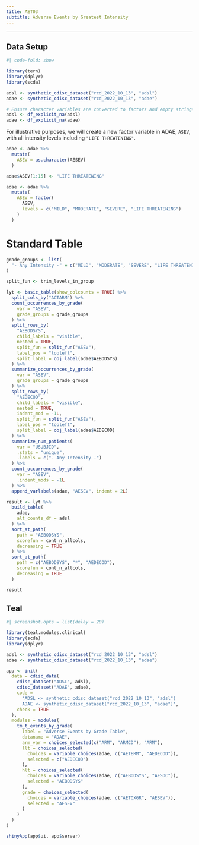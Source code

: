 ```yaml
---
title: AET03
subtitle: Adverse Events by Greatest Intensity
---
```


------------------------------------------------------------------------

::: panel-tabset
## Data Setup

```r
#| code-fold: show

library(tern)
library(dplyr)
library(scda)

adsl <- synthetic_cdisc_dataset("rcd_2022_10_13", "adsl")
adae <- synthetic_cdisc_dataset("rcd_2022_10_13", "adae")

# Ensure character variables are converted to factors and empty strings and NAs are explicit missing levels.
adsl <- df_explicit_na(adsl)
adae <- df_explicit_na(adae)
```

For illustrative purposes, we will create a new factor variable in ADAE, `ASEV`, with all intensity levels including `"LIFE THREATENING"`.

```r
adae <- adae %>%
  mutate(
    ASEV = as.character(AESEV)
  )

adae$ASEV[1:15] <- "LIFE THREATENING"

adae <- adae %>%
  mutate(
    ASEV = factor(
      ASEV,
      levels = c("MILD", "MODERATE", "SEVERE", "LIFE THREATENING")
    )
  )
```

# Standard Table

```r
grade_groups <- list(
  "- Any Intensity -" = c("MILD", "MODERATE", "SEVERE", "LIFE THREATENING")
)

split_fun <- trim_levels_in_group

lyt <- basic_table(show_colcounts = TRUE) %>%
  split_cols_by("ACTARM") %>%
  count_occurrences_by_grade(
    var = "ASEV",
    grade_groups = grade_groups
  ) %>%
  split_rows_by(
    "AEBODSYS",
    child_labels = "visible",
    nested = TRUE,
    split_fun = split_fun("ASEV"),
    label_pos = "topleft",
    split_label = obj_label(adae$AEBODSYS)
  ) %>%
  summarize_occurrences_by_grade(
    var = "ASEV",
    grade_groups = grade_groups
  ) %>%
  split_rows_by(
    "AEDECOD",
    child_labels = "visible",
    nested = TRUE,
    indent_mod = -1L,
    split_fun = split_fun("ASEV"),
    label_pos = "topleft",
    split_label = obj_label(adae$AEDECOD)
  ) %>%
  summarize_num_patients(
    var = "USUBJID",
    .stats = "unique",
    .labels = c("- Any Intensity -")
  ) %>%
  count_occurrences_by_grade(
    var = "ASEV",
    .indent_mods = -1L
  ) %>%
  append_varlabels(adae, "AESEV", indent = 2L)

result <- lyt %>%
  build_table(
    adae,
    alt_counts_df = adsl
  ) %>%
  sort_at_path(
    path = "AEBODSYS",
    scorefun = cont_n_allcols,
    decreasing = TRUE
  ) %>%
  sort_at_path(
    path = c("AEBODSYS", "*", "AEDECOD"),
    scorefun = cont_n_allcols,
    decreasing = TRUE
  )

result
```

## Teal

```r
#| screenshot.opts = list(delay = 20)

library(teal.modules.clinical)
library(scda)
library(dplyr)

adsl <- synthetic_cdisc_dataset("rcd_2022_10_13", "adsl")
adae <- synthetic_cdisc_dataset("rcd_2022_10_13", "adae")

app <- init(
  data = cdisc_data(
    cdisc_dataset("ADSL", adsl),
    cdisc_dataset("ADAE", adae),
    code =
      'ADSL <- synthetic_cdisc_dataset("rcd_2022_10_13", "adsl")
      ADAE <- synthetic_cdisc_dataset("rcd_2022_10_13", "adae")',
    check = TRUE
  ),
  modules = modules(
    tm_t_events_by_grade(
      label = "Adverse Events by Grade Table",
      dataname = "ADAE",
      arm_var = choices_selected(c("ARM", "ARMCD"), "ARM"),
      llt = choices_selected(
        choices = variable_choices(adae, c("AETERM", "AEDECOD")),
        selected = c("AEDECOD")
      ),
      hlt = choices_selected(
        choices = variable_choices(adae, c("AEBODSYS", "AESOC")),
        selected = "AEBODSYS"
      ),
      grade = choices_selected(
        choices = variable_choices(adae, c("AETOXGR", "AESEV")),
        selected = "AESEV"
      )
    )
  )
)

shinyApp(app$ui, app$server)
```
:::
